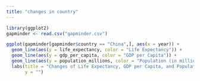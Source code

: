 ```yaml
---
title: "changes in country"
---
```


```r
library(ggplot2)
gapminder <- read.csv("gapminder.csv")

ggplot(gapminder[gapminder$country == "China",], aes(x = year)) +
  geom_line(aes(y = life_expectancy, color = "Life Expectancy")) +
  geom_line(aes(y = gdp_per_capita, color = "GDP per Capita")) +
  geom_line(aes(y = population_millions, color = "Population (in millions)")) +
  labs(title = "Changes of Life Expectancy, GDP per Capita, and Population in China",
       y = "")
```